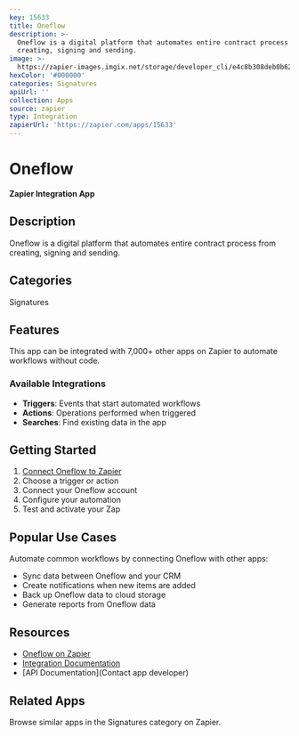 ```yaml
---
key: 15633
title: Oneflow
description: >-
  Oneflow is a digital platform that automates entire contract process from
  creating, signing and sending.
image: >-
  https://zapier-images.imgix.net/storage/developer_cli/e4c8b308deb0b622613aa20c8b308dbf_2.png?auto=format%2Ccompress&ixlib=python-3.0.0&q=50
hexColor: '#000000'
categories: Signatures
apiUrl: ''
collection: Apps
source: zapier
type: Integration
zapierUrl: 'https://zapier.com/apps/15633'
---
```

# Oneflow

**Zapier Integration App**

## Description

Oneflow is a digital platform that automates entire contract process from creating, signing and sending.

## Categories

Signatures

## Features

This app can be integrated with 7,000+ other apps on Zapier to automate workflows without code.

### Available Integrations

- **Triggers**: Events that start automated workflows
- **Actions**: Operations performed when triggered
- **Searches**: Find existing data in the app

## Getting Started

1. [Connect Oneflow to Zapier](https://zapier.com/apps/15633)
2. Choose a trigger or action
3. Connect your Oneflow account
4. Configure your automation
5. Test and activate your Zap

## Popular Use Cases

Automate common workflows by connecting Oneflow with other apps:

- Sync data between Oneflow and your CRM
- Create notifications when new items are added
- Back up Oneflow data to cloud storage
- Generate reports from Oneflow data

## Resources

- [Oneflow on Zapier](https://zapier.com/apps/15633)
- [Integration Documentation](https://zapier.com/apps/15633/integrations)
- [API Documentation](Contact app developer)

## Related Apps

Browse similar apps in the Signatures category on Zapier.
